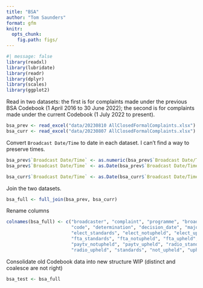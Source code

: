 ```yaml
---
title: "BSA"
author: "Tom Saunders"
format: gfm
knitr:
  opts_chunk:
    fig.path: figs/
---
```


```r
#| message: false
library(readxl)
library(lubridate)
library(readr)
library(dplyr)
library(scales)
library(ggplot2)
```

Read in two datasets: the first is for complaints made under the previous BSA Codebook (1 April 2016 to 30 June 2022); the second is for complaints made under the current Codebook (1 July 2022 to present).

```r
bsa_prev <- read_excel("data/20230810 AllClosedFormalComplaints.xlsx")
bsa_curr <- read_excel("data/20230807 AllClosedFormalComplaints.xlsx")
```

Convert `Broadcast Date/Time` to date in each dataset. I can't find a way to preserve times.

```r
bsa_prev$`Broadcast Date/Time` <- as.numeric(bsa_prev$`Broadcast Date/Time`)
bsa_prev$`Broadcast Date/Time` <- as.Date(bsa_prev$`Broadcast Date/Time`, origin = "1899-12-30")

bsa_curr$`Broadcast Date/Time` <- as.Date(bsa_curr$`Broadcast Date/Time`, origin = "1899-12-30")
```

Join the two datasets.

```r
bsa_full <- full_join(bsa_prev, bsa_curr)
```

Rename columns

```r
colnames(bsa_full) <- c("broadcaster", "complaint", "programme", "broadcast_date", "genre",
                        "code", "determination", "decision_date", "majority", "split", 
                        "elect_standards", "elect_notupheld", "elect_upheld", 
                        "fta_standards", "fta_notupheld", "fta_upheld", "paytv_standards",
                        "paytv_notupheld", "paytv_upheld", "radio_standards", "radio_notupheld",
                        "radio_upheld", "standards", "not_upheld", "upheld", "tv_radio")
```

Consolidate old Codebook data into new structure WIP (distinct and coalesce are not right)

```r
bsa_test <- bsa_full
  


```

